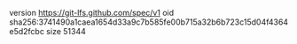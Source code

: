 version https://git-lfs.github.com/spec/v1
oid sha256:3741490a1caea1654d33a9c7b585fe00b715a32b6b723c15d04f4364e5d2fcbc
size 51344
